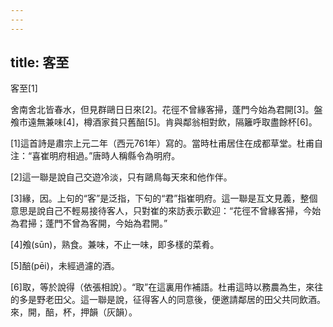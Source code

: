 ```yaml
---
---
---
```

title: 客至
---




客至[1]

舍南舍北皆春水，但見群鷗日日來[2]。花徑不曾緣客掃，蓬門今始為君開[3]。盤飧市遠無兼味[4]，樽酒家貧只舊醅[5]。肯與鄰翁相對飲，隔籬呼取盡餘杯[6]。

[1]這首詩是肅宗上元二年（西元761年）寫的。當時杜甫居住在成都草堂。杜甫自注：“喜崔明府相過。”唐時人稱縣令為明府。

[2]這一聯是說自己交遊冷淡，只有鷗鳥每天來和他作伴。

[3]緣，因。上句的“客”是泛指，下句的“君”指崔明府。這一聯是互文見義，整個意思是說自己不輕易接待客人，只對崔的來訪表示歡迎：“花徑不曾緣客掃，今始為君掃；蓬門不曾為客開，今始為君開。”

[4]飧(sūn)，熟食。兼味，不止一味，即多樣的菜肴。

[5]醅(pēi)，未經過濾的酒。

[6]取，等於說得（依張相說）。“取”在這裏用作補語。杜甫這時以務農為生，來往的多是野老田父。這一聯是說，征得客人的同意後，便邀請鄰居的田父共同飲酒。來，開，醅，杯，押韻（灰韻）。